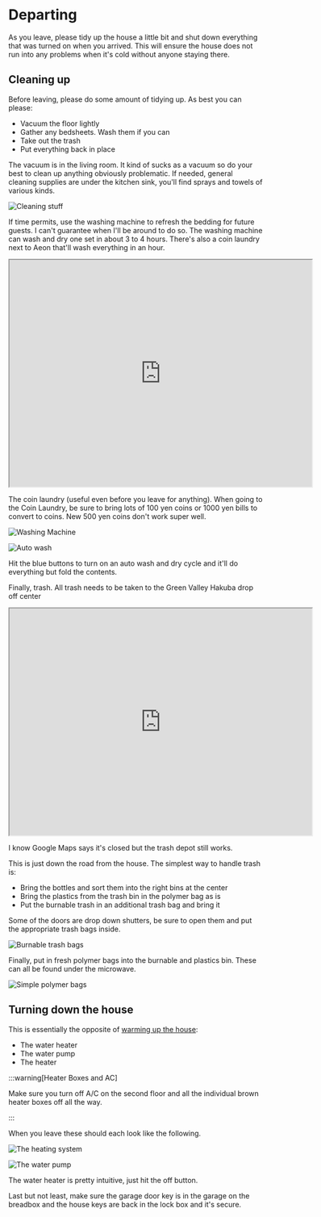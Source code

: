 # Departing

As you leave, please tidy up the house a little bit and shut down everything
that was turned on when you arrived.  This will ensure the house does not run
into any problems when it's cold without anyone staying there.

## Cleaning up

Before leaving, please do some amount of tidying up.  As best you can please:

* Vacuum the floor lightly
* Gather any bedsheets.  Wash them if you can
* Take out the trash
* Put everything back in place

The vacuum is in the living room.  It kind of sucks as a vacuum so do your best
to clean up anything obviously problematic.  If needed, general cleaning
supplies are under the kitchen sink, you'll find sprays and towels of various
kinds.

![Cleaning stuff](/img/IMG_4014.png)

If time permits, use the washing machine to refresh the bedding for future
guests.  I can't guarantee when I'll be around to do so.  The washing machine
can wash and dry one set in about 3 to 4 hours.  There's also a coin laundry
next to Aeon that'll wash everything in an hour.

<iframe src="https://www.google.com/maps/embed?pb=!1m18!1m12!1m3!1d7798.283699928914!2d137.84809829474187!3d36.692195574905526!2m3!1f0!2f0!3f0!3m2!1i1024!2i768!4f13.1!3m3!1m2!1s0x5ff7d1a1d5506f1d%3A0x596dd5356f9e63bc!2z5paw44O75rSX5r-v55Sf5rS7IOeZvemmrOW6lw!5e0!3m2!1sen!2sjp!4v1706071448624!5m2!1sen!2sjp" width="600" height="450" style={{border:0}} allowfullscreen="" loading="lazy" referrerpolicy="no-referrer-when-downgrade"></iframe>

The coin laundry (useful even before you leave for anything).  When going to
the Coin Laundry, be sure to bring lots of 100 yen coins or 1000 yen bills to
convert to coins.  New 500 yen coins don't work super well.

![Washing Machine](/img/IMG_4015.png)

![Auto wash](/img/IMG_4016.png)

Hit the blue buttons to turn on an auto wash and dry cycle and it'll do
everything but fold the contents.

Finally, trash.  All trash needs to be taken to the Green Valley Hakuba drop off center 

<iframe src="https://www.google.com/maps/embed?pb=!1m18!1m12!1m3!1d307.9845098217119!2d137.85149960109538!3d36.67765349007996!2m3!1f0!2f0!3f0!3m2!1i1024!2i768!4f13.1!3m3!1m2!1s0x5ff7d1bfdd68d0e7%3A0x6e5259cc6d662911!2sGreen%20Valley%20Hakuba!5e0!3m2!1sen!2sjp!4v1706071132446!5m2!1sen!2sjp" width="600" height="450" style={{border:0}} allowfullscreen="" loading="lazy" referrerpolicy="no-referrer-when-downgrade"></iframe>

I know Google Maps says it's closed but the trash depot still works.

This is just down the road from the house.  The simplest way to handle trash is:
* Bring the bottles and sort them into the right bins at the center
* Bring the plastics from the trash bin in the polymer bag as is
* Put the burnable trash in an additional trash bag and bring it

Some of the doors are drop down shutters, be sure to open them and put the
appropriate trash bags inside.

![Burnable trash bags](/img/IMG_4013.png)

Finally, put in fresh polymer bags into the burnable and plastics bin.  These
can all be found under the microwave.

![Simple polymer bags](/img/IMG_4012.png)

## Turning down the house

This is essentially the opposite of [warming up the
house](/docs/the-stay/arriving#warming-up-the-house):

* The water heater
* The water pump
* The heater

:::warning[Heater Boxes and AC]

Make sure you turn off A/C on the second floor and all the individual brown
heater boxes off all the way.

:::

When you leave these should each look like the following.

![The heating system](/img/IMG_3999.png)

![The water pump](/img/IMG_4002.png)

The water heater is pretty intuitive, just hit the off button.

Last but not least, make sure the garage door key is in the garage on the
breadbox and the house keys are back in the lock box and it's secure.
